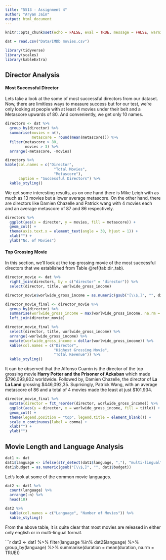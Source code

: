 ```yaml
---
title: "5513 - Assignment 4"
author: "Aryan Jain"
output: html_document
---
```

```r
knitr::opts_chunk$set(echo = FALSE, eval = TRUE, message = FALSE, warning = FALSE)
```

```r
dat = read.csv("Data/IMDb movies.csv")
```

```r
library(tidyverse)
library(scales)
library(kableExtra)
```

## Director Analysis

#### Most Successful Director

Lets take a look at the some of most successful directors from our dataset. Now, there are limitless ways to measure success but for our test, we're only looking at people with at least 4 movies under their belt and a Metascore upwards of 80. And conveniently, we get only 10 names.

```r
directors <- dat %>%
  group_by(director) %>%
  summarise(movies = n(),
            metascore = round(mean(metascore))) %>%
  filter(metascore > 80,
         movies > 3) %>%
  arrange(-metascore, -movies)
```

```r
directors %>%
kable(col.names = c("Director",
                      "Total Movies",
                      "Metascore"),
      caption = "Successful Directors") %>%
  kable_styling()
```

We get some interesting results, as on one hand there is Mike Leigh with as much as 13 movies but a lower average metascore. On the other hand, there are directors like Damien Chazelle and Patrick wang with 4 movies each and an average metascore of 87 and 86 respectively. 

```r
directors %>%
  ggplot(aes(x = director, y = movies, fill = metascore)) +
  geom_col() +
  theme(axis.text.x = element_text(angle = 30, hjust = 1)) +
  xlab("") +
  ylab("No. of Movies")
```

#### Top Grossing Movie

In this section, we'll look at the top grossing movie of the most successful directors that we established from Table \@ref(tab:dir_tab).

```r
director_movie <- dat %>%
  right_join(directors, by = c("director" = "director")) %>%
  select(director, title, worlwide_gross_income)

director_movie$worlwide_gross_income = as.numeric(gsub("[\\$,]", "", director_movie$worlwide_gross_income))

director_movie_final <- director_movie %>% 
  group_by(director) %>%
  summarise(worlwide_gross_income = max(worlwide_gross_income, na.rm = TRUE)) %>%
  left_join(director_movie)

director_movie_final %>%
  select(director, title, worlwide_gross_income) %>%
  arrange(-worlwide_gross_income) %>%
  mutate(worlwide_gross_income = dollar(worlwide_gross_income)) %>%
  kable(col.names = c("Director",
                      "Highest Grossing Movie",
                      "Total Revenue")) %>%
  kable_styling()
```

It can be observed that the Alfonso Cuarón is the director of the top grossing movie **Harry Potter and the Prisoner of Azkaban** which made \$796,093,802 worldwide. Followed by, Damien Chazelle, the director of **La La Land** grossing \$446,092,35. Suprisingly, Patrick Wang, with an average metascore of 86 and a total of 4 movies made the least at just $101,934.

```r
director_movie_final %>%
  mutate(director = fct_reorder(director, worlwide_gross_income)) %>%
  ggplot(aes(y = director, x = worlwide_gross_income, fill = title)) +
  geom_col() +
  theme(legend.position = "top", legend.title = element_blank()) +
  scale_x_continuous(label = comma) +
  xlab("") +
  ylab("")
```

## Movie Length and Language Analysis

```r
dat1 <- dat
dat1$language <- ifelse(str_detect(dat1$language, ","), "multi-lingual", dat1$language)
dat1$budget = as.numeric(gsub("[\\$,]", "", dat1$budget))
```

Let's look at some of the common movie languages.

```r
dat2 <- dat1 %>%
  count(language) %>%
  arrange(-n) %>%
  head(10)
```

```r
dat2 %>%
  kable(col.names = c("Language", "Number of Movies")) %>%
  kable_styling()
```

From the above table, it is quite clear that most movies are released in either only english or in multi-lingual format.

```r
dat3 <- dat1 %>%
  filter(language %in% dat2$language) %>%
  group_by(language) %>%
  summarise(duration = mean(duration, na.rm = TRUE))
